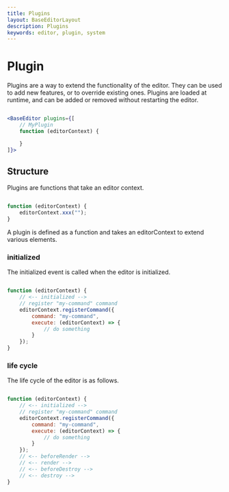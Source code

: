 ```yaml
---
title: Plugins
layout: BaseEditorLayout
description: Plugins
keywords: editor, plugin, system
---
```


# Plugin

Plugins are a way to extend the functionality of the editor. They can be used to add new features, or to override existing ones. Plugins are loaded at runtime, and can be added or removed without restarting the editor.

```jsx

<BaseEditor plugins={[
    // MyPlugin
    function (editorContext) {

    }
]}>

```

## Structure

Plugins are functions that take an editor context.

```jsx

function (editorContext) {
    editorContext.xxx("");
}

```

A plugin is defined as a function and takes an editorContext to extend various elements.

### initialized

The initialized event is called when the editor is initialized.

```jsx

function (editorContext) {
    // <-- initialized -->
    // register "my-command" command
    editorContext.registerCommand({
        command: "my-command",
        execute: (editorContext) => {
            // do something
        }
    });
}

```

### life cycle

The life cycle of the editor is as follows.

```jsx

function (editorContext) {
    // <-- initialized -->
    // register "my-command" command
    editorContext.registerCommand({
        command: "my-command",
        execute: (editorContext) => {
            // do something
        }
    });
    // <-- beforeRender -->
    // <-- render -->
    // <-- beforeDestroy -->
    // <-- destroy -->
}

```
